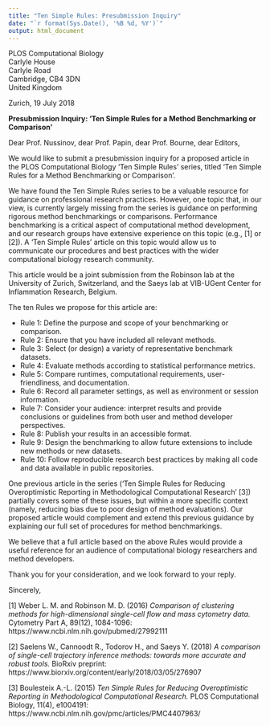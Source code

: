 ```yaml
---
title: "Ten Simple Rules: Presubmission Inquiry"
date: "`r format(Sys.Date(), '%B %d, %Y')`"
output: html_document
---
```



PLOS Computational Biology\
Carlyle House\
Carlyle Road\
Cambridge, CB4 3DN\
United Kingdom



Zurich, 19 July 2018

**Presubmission Inquiry: 'Ten Simple Rules for a Method Benchmarking or Comparison'**


Dear Prof. Nussinov, dear Prof. Papin, dear Prof. Bourne, dear Editors,

We would like to submit a presubmission inquiry for a proposed article in the PLOS Computational Biology 'Ten Simple Rules' series, titled 'Ten Simple Rules for a Method Benchmarking or Comparison'.

We have found the Ten Simple Rules series to be a valuable resource for guidance on professional research practices. However, one topic that, in our view, is currently largely missing from the series is guidance on performing rigorous method benchmarkings or comparisons. Performance benchmarking is a critical aspect of computational method development, and our research groups have extensive experience on this topic (e.g., [1] or [2]). A 'Ten Simple Rules' article on this topic would allow us to communicate our procedures and best practices with the wider computational biology research community.

This article would be a joint submission from the Robinson lab at the University of Zurich, Switzerland, and the Saeys lab at VIB-UGent Center for Inflammation Research, Belgium.

The ten Rules we propose for this article are:

- Rule 1: Define the purpose and scope of your benchmarking or comparison.
- Rule 2: Ensure that you have included all relevant methods.
- Rule 3: Select (or design) a variety of representative benchmark datasets.
- Rule 4: Evaluate methods according to statistical performance metrics.
- Rule 5: Compare runtimes, computational requirements, user-friendliness, and documentation.
- Rule 6: Record all parameter settings, as well as environment or session information.
- Rule 7: Consider your audience: interpret results and provide conclusions or guidelines from both user and method developer perspectives.
- Rule 8: Publish your results in an accessible format.
- Rule 9: Design the benchmarking to allow future extensions to include new methods or new datasets.
- Rule 10: Follow reproducible research best practices by making all code and data available in public repositories.

One previous article in the series ('Ten Simple Rules for Reducing Overoptimistic Reporting in Methodological Computational Research' [3]) partially covers some of these issues, but within a more specific context (namely, reducing bias due to poor design of method evaluations). Our proposed article would complement and extend this previous guidance by explaining our full set of procedures for method benchmarkings.

We believe that a full article based on the above Rules would provide a useful reference for an audience of computational biology researchers and method developers.

Thank you for your consideration, and we look forward to your reply.

Sincerely,



[1] Weber L. M. and Robinson M. D. (2016) *Comparison of clustering methods for high-dimensional single-cell flow and mass cytometry data.* Cytometry Part A, 89(12), 1084-1096: https://www.ncbi.nlm.nih.gov/pubmed/27992111

[2] Saelens W., Cannoodt R., Todorov H., and Saeys Y. (2018) *A comparison of single-cell trajectory inference methods: towards more accurate and robust tools.* BioRxiv preprint: https://www.biorxiv.org/content/early/2018/03/05/276907

[3] Boulesteix A.-L. (2015) *Ten Simple Rules for Reducing Overoptimistic Reporting in Methodological Computational Research.* PLOS Computational Biology, 11(4), e1004191: https://www.ncbi.nlm.nih.gov/pmc/articles/PMC4407963/



